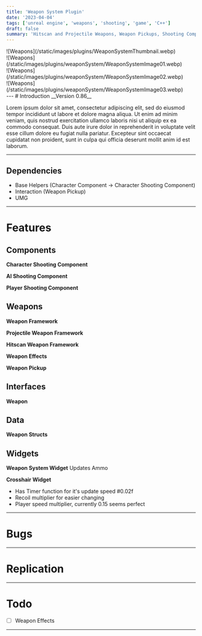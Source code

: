 ```yaml
---
title: 'Weapon System Plugin'
date: '2023-04-04'
tags: ['unreal engine', 'weapons', 'shooting', 'game', 'C++']
draft: false
summary: 'Hitscan and Projectile Weapons, Weapon Pickups, Shooting Component, Particle effects, HUD and Crosshair widgets'
---
```

<div className="flex flex-wrap -mx-2 overflow-hidden xl:-mx-2">
    <div className="my-1 px-2 w-full overflow-hidden xl:my-1 xl:px-2 xl:w-1/2">
        ![Weapons](/static/images/plugins/WeaponSystemThumbnail.webp)
    </div>
    <div className="my-1 px-2 w-full overflow-hidden xl:my-1 xl:px-2 xl:w-1/2">
        ![Weapons](/static/images/plugins/weaponSystem/WeaponSystemImage01.webp)
    </div>
    <div className="my-1 px-2 w-full overflow-hidden xl:my-1 xl:px-2 xl:w-1/2">
        ![Weapons](/static/images/plugins/weaponSystem/WeaponSystemImage02.webp)
    </div>
    <div className="my-1 px-2 w-full overflow-hidden xl:my-1 xl:px-2 xl:w-1/2">
        ![Weapons](/static/images/plugins/weaponSystem/WeaponSystemImage03.webp)
    </div>
</div>
---
# Introduction
__Version 0.86__

Lorem ipsum dolor sit amet, consectetur adipiscing elit, sed do eiusmod tempor incididunt ut labore et dolore magna aliqua. 
Ut enim ad minim veniam, quis nostrud exercitation ullamco laboris nisi ut aliquip ex ea commodo consequat. 
Duis aute irure dolor in reprehenderit in voluptate velit esse cillum dolore eu fugiat nulla pariatur. 
Excepteur sint occaecat cupidatat non proident, sunt in culpa qui officia deserunt mollit anim id est laborum.


--- 

## Dependencies

- Base Helpers (Character Component -> Character Shooting Component)
- Interaction  (Weapon Pickup)
- UMG  

---
# Features

## Components

**Character Shooting Component**

**AI Shooting Component**

**Player Shooting Component** 

## Weapons

**Weapon Framework**

**Projectile Weapon Framework**

**Hitscan Weapon Framework**

**Weapon Effects**

**Weapon Pickup**

## Interfaces
**Weapon**

## Data
**Weapon Structs**

## Widgets
**Weapon System Widget** 
Updates Ammo

**Crosshair Widget**
- Has Timer function for it's update speed #0.02f
- Recoil multiplier for easier changing
- Player speed multiplier, currently 0.15 seems perfect

---

# Bugs


--- 

# Replication 


---

# Todo
- [ ] Weapon Effects

---
